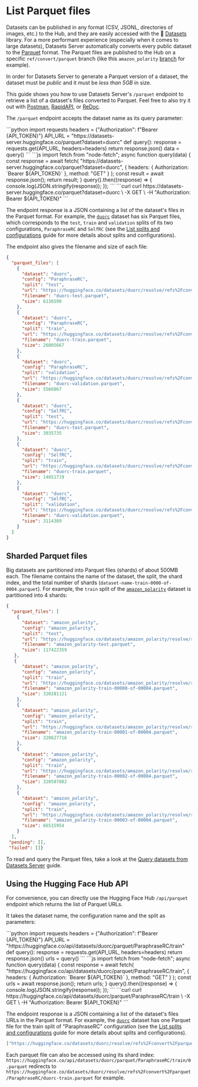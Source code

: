 # List Parquet files

Datasets can be published in any format (CSV, JSONL, directories of images, etc.) to the Hub, and they are easily accessed with the 🤗 [Datasets](https://huggingface.co/docs/datasets/) library. For a more performant experience (especially when it comes to large datasets), Datasets Server automatically converts every public dataset to the [Parquet](https://parquet.apache.org/) format. The Parquet files are published to the Hub on a specific `ref/convert/parquet` branch (like this `amazon_polarity` [branch](https://huggingface.co/datasets/amazon_polarity/tree/refs%2Fconvert%2Fparquet) for example).

<Tip>

In order for Datasets Server to generate a Parquet version of a dataset, the dataset must be *public* and it must be *less than 5GB* in size.

</Tip>

This guide shows you how to use Datasets Server's `/parquet` endpoint to retrieve a list of a dataset's files converted to Parquet. Feel free to also try it out with [Postman](https://www.postman.com/huggingface/workspace/hugging-face-apis/request/23242779-f0cde3b9-c2ee-4062-aaca-65c4cfdd96f8), [RapidAPI](https://rapidapi.com/hugging-face-hugging-face-default/api/hugging-face-datasets-api), or [ReDoc](https://redocly.github.io/redoc/?url=https://datasets-server.huggingface.co/openapi.json#operation/listSplits).

The `/parquet` endpoint accepts the dataset name as its query parameter:

<inferencesnippet>
<python>
```python
import requests
headers = {"Authorization": f"Bearer {API_TOKEN}"}
API_URL = "https://datasets-server.huggingface.co/parquet?dataset=duorc"
def query():
    response = requests.get(API_URL, headers=headers)
    return response.json()
data = query()
```
</python>
<js>
```js
import fetch from "node-fetch";
async function query(data) {
    const response = await fetch(
        "https://datasets-server.huggingface.co/parquet?dataset=duorc",
        {
            headers: { Authorization: `Bearer ${API_TOKEN}` },
            method: "GET"
        }
    );
    const result = await response.json();
    return result;
}
query().then((response) => {
    console.log(JSON.stringify(response));
});
```
</js>
<curl>
```curl
curl https://datasets-server.huggingface.co/parquet?dataset=duorc \
        -X GET \
        -H "Authorization: Bearer ${API_TOKEN}"
```
</curl>
</inferencesnippet>

The endpoint response is a JSON containing a list of the dataset's files in the Parquet format. For example, the [`duorc`](https://huggingface.co/datasets/duorc) dataset has six Parquet files, which corresponds to the `test`, `train` and `validation` splits of its two configurations, `ParaphraseRC` and `SelfRC` (see the [List splits and configurations](./splits) guide for more details about splits and configurations). 

The endpoint also gives the filename and size of each file:

```json
{
  "parquet_files": [
    {
      "dataset": "duorc",
      "config": "ParaphraseRC",
      "split": "test",
      "url": "https://huggingface.co/datasets/duorc/resolve/refs%2Fconvert%2Fparquet/ParaphraseRC/duorc-test.parquet",
      "filename": "duorc-test.parquet",
      "size": 6136590
    },
    {
      "dataset": "duorc",
      "config": "ParaphraseRC",
      "split": "train",
      "url": "https://huggingface.co/datasets/duorc/resolve/refs%2Fconvert%2Fparquet/ParaphraseRC/duorc-train.parquet",
      "filename": "duorc-train.parquet",
      "size": 26005667
    },
    {
      "dataset": "duorc",
      "config": "ParaphraseRC",
      "split": "validation",
      "url": "https://huggingface.co/datasets/duorc/resolve/refs%2Fconvert%2Fparquet/ParaphraseRC/duorc-validation.parquet",
      "filename": "duorc-validation.parquet",
      "size": 5566867
    },
    {
      "dataset": "duorc",
      "config": "SelfRC",
      "split": "test",
      "url": "https://huggingface.co/datasets/duorc/resolve/refs%2Fconvert%2Fparquet/SelfRC/duorc-test.parquet",
      "filename": "duorc-test.parquet",
      "size": 3035735
    },
    {
      "dataset": "duorc",
      "config": "SelfRC",
      "split": "train",
      "url": "https://huggingface.co/datasets/duorc/resolve/refs%2Fconvert%2Fparquet/SelfRC/duorc-train.parquet",
      "filename": "duorc-train.parquet",
      "size": 14851719
    },
    {
      "dataset": "duorc",
      "config": "SelfRC",
      "split": "validation",
      "url": "https://huggingface.co/datasets/duorc/resolve/refs%2Fconvert%2Fparquet/SelfRC/duorc-validation.parquet",
      "filename": "duorc-validation.parquet",
      "size": 3114389
    }
  ]
}
```

## Sharded Parquet files

Big datasets are partitioned into Parquet files (shards) of about 500MB each. The filename contains the name of the dataset, the split, the shard index, and the total number of shards (`dataset-name-train-0000-of-0004.parquet`). For example, the `train` split of the [`amazon_polarity`](https://datasets-server.huggingface.co/parquet?dataset=amazon_polarity) dataset is partitioned into 4 shards:

```json
{
  "parquet_files": [
    {
      "dataset": "amazon_polarity",
      "config": "amazon_polarity",
      "split": "test",
      "url": "https://huggingface.co/datasets/amazon_polarity/resolve/refs%2Fconvert%2Fparquet/amazon_polarity/amazon_polarity-test.parquet",
      "filename": "amazon_polarity-test.parquet",
      "size": 117422359
   },
   {
      "dataset": "amazon_polarity",
      "config": "amazon_polarity",
      "split": "train",
      "url": "https://huggingface.co/datasets/amazon_polarity/resolve/refs%2Fconvert%2Fparquet/amazon_polarity/amazon_polarity-train-00000-of-00004.parquet",
      "filename": "amazon_polarity-train-00000-of-00004.parquet",
      "size": 320281121
    },
    {
      "dataset": "amazon_polarity",
      "config": "amazon_polarity",
      "split": "train",
      "url": "https://huggingface.co/datasets/amazon_polarity/resolve/refs%2Fconvert%2Fparquet/amazon_polarity/amazon_polarity-train-00001-of-00004.parquet",
      "filename": "amazon_polarity-train-00001-of-00004.parquet",
      "size": 320627716
    },
    {
      "dataset": "amazon_polarity",
      "config": "amazon_polarity",
      "split": "train",
      "url": "https://huggingface.co/datasets/amazon_polarity/resolve/refs%2Fconvert%2Fparquet/amazon_polarity/amazon_polarity-train-00002-of-00004.parquet",
      "filename": "amazon_polarity-train-00002-of-00004.parquet",
      "size": 320587882
    },
    {
      "dataset": "amazon_polarity",
      "config": "amazon_polarity",
      "split": "train",
      "url": "https://huggingface.co/datasets/amazon_polarity/resolve/refs%2Fconvert%2Fparquet/amazon_polarity/amazon_polarity-train-00003-of-00004.parquet",
      "filename": "amazon_polarity-train-00003-of-00004.parquet",
      "size": 66515954
    }
  ],
 "pending": [],
 "failed": []}
```

To read and query the Parquet files, take a look at the [Query datasets from Datasets Server](parquet_process) guide.

## Using the Hugging Face Hub API

For convenience, you can directly use the Hugging Face Hub `/api/parquet` endpoint which returns the list of Parquet URLs.

It takes the dataset name, the configuration name and the split as parameters:

<inferencesnippet>
<python>
```python
import requests
headers = {"Authorization": f"Bearer {API_TOKEN}"}
API_URL = "https://huggingface.co/api/datasets/duorc/parquet/ParaphraseRC/train"
def query():
    response = requests.get(API_URL, headers=headers)
    return response.json()
urls = query()
```
</python>
<js>
```js
import fetch from "node-fetch";
async function query(data) {
    const response = await fetch(
        "https://huggingface.co/api/datasets/duorc/parquet/ParaphraseRC/train",
        {
            headers: { Authorization: `Bearer ${API_TOKEN}` },
            method: "GET"
        }
    );
    const urls = await response.json();
    return urls;
}
query().then((response) => {
    console.log(JSON.stringify(response));
});
```
</js>
<curl>
```curl
curl https://huggingface.co/api/datasets/duorc/parquet/ParaphraseRC/train \
        -X GET \
        -H "Authorization: Bearer ${API_TOKEN}"
```
</curl>
</inferencesnippet>

The endpoint response is a JSON containing a list of the dataset's files URLs in the Parquet format. For example, the [`duorc`](https://huggingface.co/datasets/duorc) dataset has one Parquet file for the train split of  "ParaphraseRC" configuration (see the [List splits and configurations](./splits) guide for more details about splits and configurations). 

```json
["https://huggingface.co/datasets/duorc/resolve/refs%2Fconvert%2Fparquet/ParaphraseRC/duorc-train.parquet"]
```

Each parquet file can also be accessed using its shard index: `https://huggingface.co/api/datasets/duorc/parquet/ParaphraseRC/train/0.parquet` redirects to `https://huggingface.co/datasets/duorc/resolve/refs%2Fconvert%2Fparquet/ParaphraseRC/duorc-train.parquet` for example.
